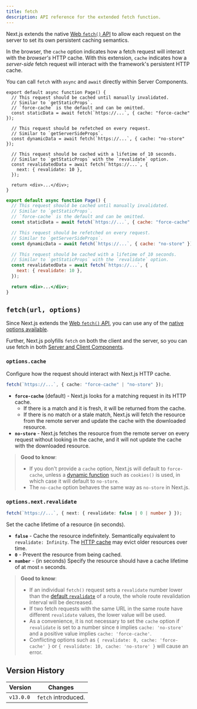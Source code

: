 ```yaml
---
title: fetch
description: API reference for the extended fetch function.
---
```


Next.js extends the native [Web `fetch()` API](https://developer.mozilla.org/en-US/docs/Web/API/Fetch_API) to allow each request on the server to set its own persistent caching semantics.

In the browser, the `cache` option indicates how a fetch request will interact with the _browser's_ HTTP cache. With this extension, `cache` indicates how a _server-side_ fetch request will interact with the framework's persistent HTTP cache.

You can call `fetch` with `async` and `await` directly within Server Components.

```tsx title="app/page.tsx" switcher
export default async function Page() {
  // This request should be cached until manually invalidated.
  // Similar to `getStaticProps`.
  // `force-cache` is the default and can be omitted.
  const staticData = await fetch(`https://...`, { cache: "force-cache" });

  // This request should be refetched on every request.
  // Similar to `getServerSideProps`.
  const dynamicData = await fetch(`https://...`, { cache: "no-store" });

  // This request should be cached with a lifetime of 10 seconds.
  // Similar to `getStaticProps` with the `revalidate` option.
  const revalidatedData = await fetch(`https://...`, {
    next: { revalidate: 10 },
  });

  return <div>...</div>;
}
```

```jsx title="app/page.js" switcher
export default async function Page() {
  // This request should be cached until manually invalidated.
  // Similar to `getStaticProps`.
  // `force-cache` is the default and can be omitted.
  const staticData = await fetch(`https://...`, { cache: "force-cache" });

  // This request should be refetched on every request.
  // Similar to `getServerSideProps`.
  const dynamicData = await fetch(`https://...`, { cache: "no-store" });

  // This request should be cached with a lifetime of 10 seconds.
  // Similar to `getStaticProps` with the `revalidate` option.
  const revalidatedData = await fetch(`https://...`, {
    next: { revalidate: 10 },
  });

  return <div>...</div>;
}
```

## `fetch(url, options)`

Since Next.js extends the [Web `fetch()` API](https://developer.mozilla.org/en-US/docs/Web/API/Fetch_API), you can use any of the [native options available](https://developer.mozilla.org/en-US/docs/Web/API/fetch#parameters).

Further, Next.js polyfills `fetch` on both the client and the server, so you can use fetch in both [Server and Client Components](/docs/getting-started/react-essentials).

### `options.cache`

Configure how the request should interact with Next.js HTTP cache.

```ts
fetch(`https://...`, { cache: "force-cache" | "no-store" });
```

- **`force-cache`** (default) - Next.js looks for a matching request in its HTTP cache.
  - If there is a match and it is fresh, it will be returned from the cache.
  - If there is no match or a stale match, Next.js will fetch the resource from the remote server and update the cache with the downloaded resource.
- **`no-store`** - Next.js fetches the resource from the remote server on every request without looking in the cache, and it will not update the cache with the downloaded resource.

> **Good to know**:
>
> - If you don't provide a `cache` option, Next.js will default to `force-cache`, unless a [dynamic function](/docs/app/building-your-application/rendering/static-and-dynamic-rendering#dynamic-functions) such as `cookies()` is used, in which case it will default to `no-store`.
> - The `no-cache` option behaves the same way as `no-store` in Next.js.

### `options.next.revalidate`

```ts
fetch(`https://...`, { next: { revalidate: false | 0 | number } });
```

Set the cache lifetime of a resource (in seconds).

- **`false`** - Cache the resource indefinitely. Semantically equivalent to `revalidate: Infinity`. The [HTTP cache](/docs/app/building-your-application/data-fetching#caching-data) may evict older resources over time.
- **`0`** - Prevent the resource from being cached.
- **`number`** - (in seconds) Specify the resource should have a cache lifetime of at most `n` seconds.

> **Good to know**:
>
> - If an individual `fetch()` request sets a `revalidate` number lower than the [default `revalidate`](/docs/app/api-reference/file-conventions/route-segment-config#revalidate) of a route, the whole route revalidation interval will be decreased.
> - If two fetch requests with the same URL in the same route have different `revalidate` values, the lower value will be used.
> - As a convenience, it is not necessary to set the `cache` option if `revalidate` is set to a number since `0` implies `cache: 'no-store'` and a positive value implies `cache: 'force-cache'`.
> - Conflicting options such as `{ revalidate: 0, cache: 'force-cache' }` or `{ revalidate: 10, cache: 'no-store' }` will cause an error.

## Version History

| Version   | Changes             |
| --------- | ------------------- |
| `v13.0.0` | `fetch` introduced. |
